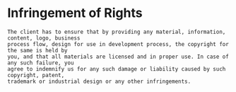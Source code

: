 # Infringement of Rights

    The client has to ensure that by providing any material, information, content, logo, business 
    process flow, design for use in development process, the copyright for the same is held by 
    you, and that all materials are licensed and in proper use. In case of any such failure, you 
    agree to indemnify us for any such damage or liability caused by such copyright, patent, 
    trademark or industrial design or any other infringements.